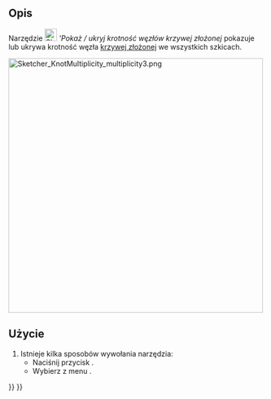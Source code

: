 <languages/>

{{Docnav/pl
|[[Sketcher_BSplineComb/pl|Pokaż / ukryj grzebień krzywizny krzywej złożonej]]
|[[Sketcher_BSplinePoleWeight/pl|Pokaż / ukryj wagi krzywej złożonej]]
|[[Sketcher_Workbench/pl|środowisko pracy Szkicownik]]
|IconL=Sketcher_BSplineComb.svg
|IconR=Sketcher_BSplinePoleWeight.svg
|IconC=Workbench_Sketcher.svg
}}

{{GuiCommand/pl
|Name=Sketcher BSplineKnotMultiplicity
|Name/pl=Szkicownik: Pokaż / ukryj krotność węzłów krzywej złożonej
|MenuLocation=Szkic → Wygląd w szkicowniku → Pokaż / ukryj warstwę informacyjną krzywej złożonej → Pokaż / ukryj krotność węzłów krzywej złożonej
|Workbenches=[[Sketcher_Workbench/pl|Szkicownik]]
|Version=0.17
|SeeAlso=[[Sketcher_CreateBSpline/pl|Utwórz krzywą złożoną]]
}}

<span id="Description"></span>
==Opis==

Narzędzie [[Image:Sketcher_BSplineKnotMultiplicity.svg|24px]] '''Pokaż / ukryj krotność węzłów krzywej złożonej'' pokazuje lub ukrywa krotność węzła [[B-Splines/pl|krzywej złożonej]] we wszystkich szkicach.

[[File:Sketcher_KnotMultiplicity_multiplicity3.png|500px]]
{{Caption|Liczby (1), (3) i (4) ''(zielone, w nawiasach okrągłych)'' odnoszą się do [[Sketcher_BSplineIncreaseKnotMultiplicity/pl|krotności]] punktów węzła.}}

<span id="Usage"></span>
==Użycie==

# Istnieje kilka sposobów wywołania narzędzia:
#* Naciśnij przycisk {{Button|[[Image:Sketcher_BSplineKnotMultiplicity.svg|16px]] '''Pokaż / ukryj krotność węzłów krzywej złożonej'''}}.
#* Wybierz z menu {{MenuCommand|Szkic → Widok szkicu → Pokaż / ukryj warstwę informacyjną krzywej złożonej → [[Image:Sketcher_BSplineKnotMultiplicity.svg|16px]] Pokaż / ukryj krotność węzłów krzywej złożonej}}.


{{Docnav/pl
|[[Sketcher_BSplineComb/pl|Pokaż / ukryj grzebień krzywizny krzywej złożonej]]
|[[Sketcher_BSplinePoleWeight/pl|Pokaż / ukryj wagi krzywej złożonej]]
|[[Sketcher_Workbench/pl|środowisko pracy Szkicownik]]
|IconL=Sketcher_BSplineComb.svg
|IconR=Sketcher_BSplinePoleWeight.svg
|IconC=Workbench_Sketcher.svg
}}

{{Sketcher_Tools_navi{{#translation:}}}}
{{Userdocnavi{{#translation:}}}}